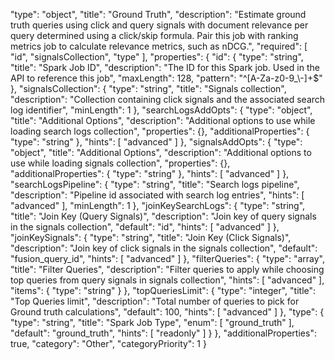   "type": "object",
  "title": "Ground Truth",
  "description": "Estimate ground truth queries using click and query signals with document relevance per query determined using a click/skip formula. Pair this job with ranking metrics job to calculate relevance metrics, such as nDCG.",
  "required": [
    "id",
    "signalsCollection",
    "type"
  ],
  "properties": {
    "id": {
      "type": "string",
      "title": "Spark Job ID",
      "description": "The ID for this Spark job. Used in the API to reference this job",
      "maxLength": 128,
      "pattern": "^[A-Za-z0-9_\\-]+$"
    },
    "signalsCollection": {
      "type": "string",
      "title": "Signals collection",
      "description": "Collection containing click signals and the associated search log identifier",
      "minLength": 1
    },
    "searchLogsAddOpts": {
      "type": "object",
      "title": "Additional Options",
      "description": "Additional options to use while loading search logs collection",
      "properties": {},
      "additionalProperties": {
        "type": "string"
      },
      "hints": [
        "advanced"
      ]
    },
    "signalsAddOpts": {
      "type": "object",
      "title": "Additional Options",
      "description": "Additional options to use while loading signals collection",
      "properties": {},
      "additionalProperties": {
        "type": "string"
      },
      "hints": [
        "advanced"
      ]
    },
    "searchLogsPipeline": {
      "type": "string",
      "title": "Search logs pipeline",
      "description": "Pipeline id associated with search log entries",
      "hints": [
        "advanced"
      ],
      "minLength": 1
    },
    "joinKeySearchLogs": {
      "type": "string",
      "title": "Join Key (Query Signals)",
      "description": "Join key of query signals in the signals collection",
      "default": "id",
      "hints": [
        "advanced"
      ]
    },
    "joinKeySignals": {
      "type": "string",
      "title": "Join Key (Click Signals)",
      "description": "Join key of click signals in the signals collection",
      "default": "fusion_query_id",
      "hints": [
        "advanced"
      ]
    },
    "filterQueries": {
      "type": "array",
      "title": "Filter Queries",
      "description": "Filter queries to apply while choosing top queries from query signals in signals collection",
      "hints": [
        "advanced"
      ],
      "items": {
        "type": "string"
      }
    },
    "topQueriesLimit": {
      "type": "integer",
      "title": "Top Queries limit",
      "description": "Total number of queries to pick for Ground truth calculations",
      "default": 100,
      "hints": [
        "advanced"
      ]
    },
    "type": {
      "type": "string",
      "title": "Spark Job Type",
      "enum": [
        "ground_truth"
      ],
      "default": "ground_truth",
      "hints": [
        "readonly"
      ]
    }
  },
  "additionalProperties": true,
  "category": "Other",
  "categoryPriority": 1
}
